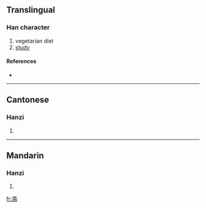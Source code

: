 {{also|齋}}
==Translingual==

===Han character===
{{Han char|rn=67|rad=文|as=06|sn=10|four=|canj=卜大一月中 (YKMBL)}}

# vegetarian diet
# [[study]]

====References====
* {{Han ref|kx=0477.050|dkj=13460|dj=0835.020|hdz=32170.070|uh=658B|ud=25995}}

----

==Cantonese==

===Hanzi===
{{yue-hanzi|jyut=|y=jaai1, jai1|tra=齋}}

# {{defn|Cantonese}}

----

==Mandarin==

===Hanzi===
{{cmn-hanzi|tra=齋|pin=[[zhāi]] ([[zhai1]])|wg=chai<sup>1</sup>}}

# {{defn|Mandarin}}

[[fr:斋]]